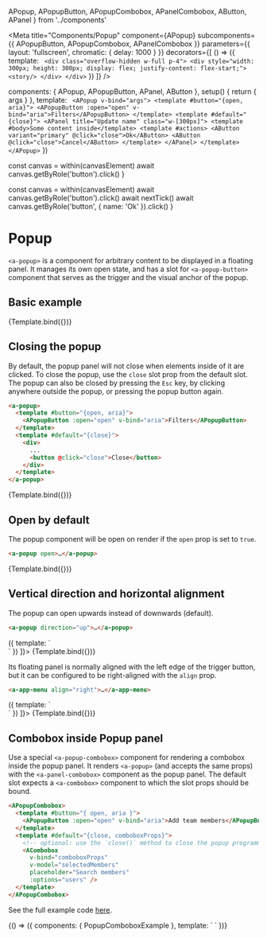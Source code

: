 
  APopup,
  APopupButton,
  APopupCombobox,
  APanelCombobox,
  AButton,
  APanel
} from '../components'

<Meta
  title="Components/Popup"
  component={APopup}
  subcomponents={{ APopupButton, APopupCombobox, APanelCombobox }}
  parameters={{ layout: 'fullscreen', chromatic: { delay: 1000 } }}
  decorators={[
    () => ({
      template: `
      <div class="overflow-hidden w-full p-4">
        <div style="width: 300px; height: 300px; display: flex; justify-content: flex-start;">
          <story/>
        </div>
      </div>`
    })
  ]}
/>

  components: { APopup, APopupButton, APanel, AButton },
  setup() {
    return { args }
  },
  template: `
  <APopup v-bind="args">
    <template #button="{open, aria}">
      <APopupButton :open="open" v-bind="aria">Filters</APopupButton>
    </template>
    <template #default="{close}">
      <APanel title="Update name" class="w-[300px]">
        <template #body>Some content inside</template>
        <template #actions>
          <AButton variant="primary" @click="close">Ok</AButton>
          <AButton @click="close">Cancel</AButton>
        </template>
      </APanel>
    </template>
  </APopup>`
})

  const canvas = within(canvasElement)
  await canvas.getByRole('button').click()
}

  const canvas = within(canvasElement)
  await canvas.getByRole('button').click()
  await nextTick()
  await canvas.getByRole('button', { name: 'Ok' }).click()
}

# Popup

`<a-popup>` is a component for arbitrary content to be displayed in a floating panel.
It manages its own open state, and has a slot for `<a-popup-button>` component that serves
as the trigger and the visual anchor of the popup.

<ArgsTable of={APopup} />

## Basic example

<Canvas>
  <Story name="basic" play={openPopup}>
    {Template.bind({})}
  </Story>
</Canvas>

## Closing the popup

By default, the popup panel will not close when elements inside of it are clicked.
To close the popup, use the `close` slot prop from the default slot.
The popup can also be closed by pressing the `Esc` key, by clicking anywhere outside the popup,
or pressing the popup button again.

```html
<a-popup>
  <template #button="{open, aria}">
    <APopupButton :open="open" v-bind="aria">Filters</APopupButton>
  </template>
  <template #default="{close}">
    <div>
      ...
      <button @click="close">Close</button>
    </div>
  </template>
</a-popup>
```

<Canvas>
  <Story name="close" play={openAndClosePopup}>
    {Template.bind({})}
  </Story>
</Canvas>

## Open by default

The popup component will be open on render if the `open` prop is set to `true`.

```html
<a-popup open>…</a-popup>
```

<Canvas>
  <Story name="open by default" args={{ open: true }}>
    {Template.bind({})}
  </Story>
</Canvas>

## Vertical direction and horizontal alignment

The popup can open upwards instead of downwards (default).

```html
<a-popup direction="up">…</a-popup>
```

<Canvas>
  <Story
    name="opening upwards"
    args={{ direction: 'up' }}
    play={openPopup}
    decorators={[
      () => ({
        template: `
        <div class="mt-auto">
          <story/>
        </div>
      `
      })
    ]}>
    {Template.bind({})}
  </Story>
</Canvas>

Its floating panel is normally aligned with the left edge of the trigger button,
but it can be configured to be right-aligned with the `align` prop.

```html
<a-app-menu align="right">…</a-app-menu>
```

<Canvas>
  <Story
    name="right-aligned"
    args={{ align: 'right' }}
    play={openPopup}
    decorators={[
      () => ({
        template: `
        <div class="ml-auto">
          <story/>
        </div>
      `
      })
    ]}>
    {Template.bind({})}
  </Story>
</Canvas>

## Combobox inside Popup panel

Use a special `<a-popup-combobox>` component for rendering a combobox inside the popup panel.
It renders `<a-popup>` (and accepts the same props) with the `<a-panel-combobox>` component as the popup panel.
The default slot expects a `<a-combobox>` component to which the slot props should be bound.

```html
<APopupCombobox>
  <template #button="{ open, aria }">
    <APopupButton :open="open" v-bind="aria">Add team members</APopupButton>
  </template>
  <template #default="{close, comboboxProps}">
    <!-- optional: use the `close()` method to close the popup programmatically-->
    <ACombobox
      v-bind="comboboxProps"
      v-model="selectedMembers"
      placeholder="Search members"
      :options="users" />
  </template>
</APopupCombobox>
```

See the full example code
[here](https://github.com/archilogic-com/ui-components/blob/main/src/examples/PopupComboboxExample.vue).

<Canvas>
  <Story name="combobox-popup" play={openPopup}>
    {() => ({
      components: { PopupComboboxExample },
      template: `
    <PopupComboboxExample></PopupComboboxExample>
    `
    })}
  </Story>
</Canvas>

